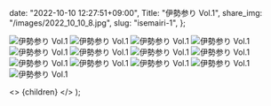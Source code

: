 
  date: "2022-10-10 12:27:51+09:00",
  Title: "伊勢参り Vol.1",
  share_img: "/images/2022_10_10_8.jpg",
  slug: "isemairi-1",
};

![伊勢参り Vol.1](/images/2022_10_10_1.jpg)
![伊勢参り Vol.1](/images/2022_10_10_2.jpg)
![伊勢参り Vol.1](/images/2022_10_10_3.jpg)
![伊勢参り Vol.1](/images/2022_10_10_4.jpg)
![伊勢参り Vol.1](/images/2022_10_10_5.jpg)
![伊勢参り Vol.1](/images/2022_10_10_6.jpg)
![伊勢参り Vol.1](/images/2022_10_10_7.jpg)
![伊勢参り Vol.1](/images/2022_10_10_8.jpg)
![伊勢参り Vol.1](/images/2022_10_10_9.jpg)
![伊勢参り Vol.1](/images/2022_10_10_10.jpg)
![伊勢参り Vol.1](/images/2022_10_10_11.jpg)
![伊勢参り Vol.1](/images/2022_10_10_12.jpg)
![伊勢参り Vol.1](/images/2022_10_10_13.jpg)

  <>
    <Head>
      <title>{meta.Title} | 異郷好実</title>
    </Head>
    <PostLayout meta={meta}>{children}</PostLayout>
  </>
);
